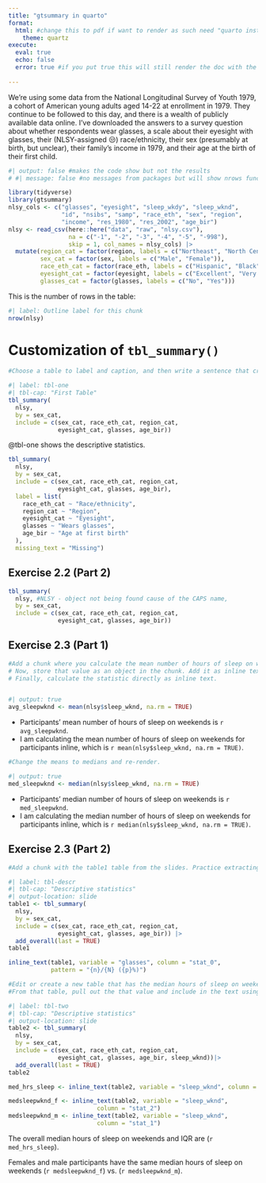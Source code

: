 ```yaml
---
title: "gtsummary in quarto"
format:
  html: #change this to pdf if want to render as such need "quarto install tinytex" in terminal first
    theme: quartz
execute: 
  eval: true
  echo: false
  error: true #if you put true this will still render the doc with the error message 
  
---
```


We’re using some data from the National Longitudinal Survey of Youth 1979, a cohort of American young adults aged 14-22 at enrollment in 1979. They continue to be followed to this day, and there is a wealth of publicly available data online. I’ve downloaded the answers to a survey question about whether respondents wear glasses, a scale about their eyesight with glasses, their (NLSY-assigned 😒) race/ethnicity, their sex (presumably at birth, but unclear), their family’s income in 1979, and their age at the birth of their first child.

```r
#| output: false #makes the code show but not the results 
# #| message: false #no messages from packages but will show nrows function output

library(tidyverse)
library(gtsummary)
nlsy_cols <- c("glasses", "eyesight", "sleep_wkdy", "sleep_wknd", 
               "id", "nsibs", "samp", "race_eth", "sex", "region", 
               "income", "res_1980", "res_2002", "age_bir")
nlsy <- read_csv(here::here("data", "raw", "nlsy.csv"), 
                 na = c("-1", "-2", "-3", "-4", "-5", "-998"),
                 skip = 1, col_names = nlsy_cols) |> 
  mutate(region_cat = factor(region, labels = c("Northeast", "North Central", "South", "West")),
         sex_cat = factor(sex, labels = c("Male", "Female")),
         race_eth_cat = factor(race_eth, labels = c("Hispanic", "Black", "Non-Black, Non-Hispanic")),
         eyesight_cat = factor(eyesight, labels = c("Excellent", "Very good", "Good", "Fair", "Poor")),
         glasses_cat = factor(glasses, labels = c("No", "Yes"))) 

```

This is the number of rows in the table:
```r
#| label: Outline label for this chunk
nrow(nlsy)
```

# Customization of `tbl_summary()`

```r
#Choose a table to label and caption, and then write a sentence that cross-references it (e.g., Table 1 shows the descriptive statistics)

#| label: tbl-one
#| tbl-cap: "First Table"
tbl_summary(
  nlsy,
  by = sex_cat,
  include = c(sex_cat, race_eth_cat, region_cat,
              eyesight_cat, glasses, age_bir))
```

@tbl-one shows the descriptive statistics.


```r
tbl_summary(
  nlsy,
  by = sex_cat,
  include = c(sex_cat, race_eth_cat, region_cat,
              eyesight_cat, glasses, age_bir),
  label = list(
    race_eth_cat ~ "Race/ethnicity",
    region_cat ~ "Region",
    eyesight_cat ~ "Eyesight",
    glasses ~ "Wears glasses",
    age_bir ~ "Age at first birth"
  ),
  missing_text = "Missing")
```

## Exercise 2.2 (Part 2)

```r
tbl_summary(
  nlsy, #NLSY - object not being found cause of the CAPS name,
  by = sex_cat,
  include = c(sex_cat, race_eth_cat, region_cat,
              eyesight_cat, glasses, age_bir))
```

## Exercise 2.3 (Part 1)
```r
#Add a chunk where you calculate the mean number of hours of sleep on weekends (you can use the mean() function). Have the code print that output.
# Now, store that value as an object in the chunk. Add it as inline text.
# Finally, calculate the statistic directly as inline text.


#| output: true
avg_sleepwknd <- mean(nlsy$sleep_wknd, na.rm = TRUE)
```

-   Participants' mean number of hours of sleep on weekends is `r avg_sleepwknd`. 
-   I am calculating the mean number of hours of sleep on weekends for participants inline, which is `r mean(nlsy$sleep_wknd, na.rm = TRUE)`. <br>


```r
#Change the means to medians and re-render.

#| output: true
med_sleepwknd <- median(nlsy$sleep_wknd, na.rm = TRUE)
```

-   Participants' median number of hours of sleep on weekends is `r med_sleepwknd`. 
-   I am calculating the median number of hours of sleep on weekends for participants inline, which is `r median(nlsy$sleep_wknd, na.rm = TRUE)`. 


## Exercise 2.3 (Part 2)

```r
#Add a chunk with the table1 table from the slides. Practice extracting the output using inline_text() as in the slides.

#| label: tbl-descr
#| tbl-cap: "Descriptive statistics"
#| output-location: slide
table1 <- tbl_summary(
  nlsy,
  by = sex_cat,
  include = c(sex_cat, race_eth_cat, region_cat,
              eyesight_cat, glasses, age_bir)) |> 
  add_overall(last = TRUE)
table1

inline_text(table1, variable = "glasses", column = "stat_0",
            pattern = "{n}/{N} ({p}%)")

```

```r
#Edit or create a new table that has the median hours of sleep on weekends in it (in the overall sample).
#From that table, pull out the that value and include in the text using inline_text().

#| label: tbl-two
#| tbl-cap: "Descriptive statistics"
#| output-location: slide
table2 <- tbl_summary(
  nlsy,
  by = sex_cat,
  include = c(sex_cat, race_eth_cat, region_cat,
              eyesight_cat, glasses, age_bir, sleep_wknd))|> 
  add_overall(last = TRUE)
table2

med_hrs_sleep <- inline_text(table2, variable = "sleep_wknd", column = "stat_0") 

medsleepwknd_f <- inline_text(table2, variable = "sleep_wknd", 
                         column = "stat_2")
medsleepwknd_m <- inline_text(table2, variable = "sleep_wknd", 
                         column = "stat_1")
```

The overall median hours of sleep on weekends and IQR are (`r med_hrs_sleep`). <br>

Females and male participants have the same median hours of sleep on weekends (`r medsleepwknd_f`) vs. (`r medsleepwknd_m`).


